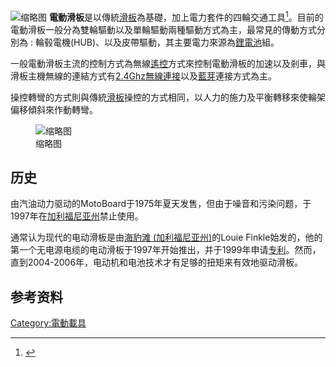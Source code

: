 [[File:Electric_skateboard_at_TED.jpg|缩略图]]
'''電動滑板'''是以傳統[[滑板|滑板]]為基礎，加上電力套件的四輪交通工具<ref>{{Cite journal|title=Electric skateboard|url=https://en.wikipedia.org/w/index.php?title=Electric_skateboard&oldid=789921633|date=2017-07-10|journal=Wikipedia|language=en}}</ref>。目前的電動滑板一般分為雙輪驅動以及單輪驅動兩種驅動方式為主，最常見的傳動方式分別為 : 輪毂電機(HUB)、以及皮帶驅動，其主要電力來源為[[锂离子电池|鋰電池]]組。

一般電動滑板主流的控制方式為無線[[遙控|遙控]]方式來控制電動滑板的加速以及剎車，與滑板主機無線的連結方式有[[无线局域网|2.4Ghz無線連接]]以及[[藍牙|藍芽]]連接方式為主。

操控轉彎的方式則與傳統[[滑板|滑板]]操控的方式相同，以人力的施力及平衡轉移來使輪架偏移傾斜來作動轉彎。

[[File:ZBoard_2_Electric_Skateboards_(16243367723).jpg|缩略图]]

== 历史 ==
由汽油动力驱动的MotoBoard于1975年夏天发售，但由于噪音和污染问题，于1997年在[[加利福尼亚州|加利福尼亚州]]禁止使用。

通常认为现代的电动滑板是由[[海豹滩_(加利福尼亚州)|海豹滩 (加利福尼亚州)]]的Louie Finkle始发的，他的第一个无电源电缆的电动滑板于1997年开始推出，并于1999年申请[[专利|专利]]。然而，直到2004-2006年，电动机和电池技术才有足够的扭矩来有效地驱动滑板。

== 参考资料 ==
{{reflist}}

[[Category:電動載具|Category:電動載具]]